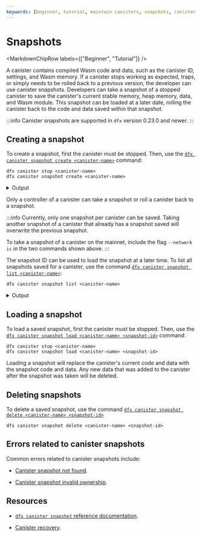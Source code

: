 ```yaml
---
keywords: [beginner, tutorial, maintain canisters, snapshots, canister snapshots]
---
```



# Snapshots

<MarkdownChipRow labels={["Beginner", "Tutorial"]} />



A <GlossaryTooltip>canister</GlossaryTooltip> contains compiled Wasm code and data, such as the canister ID, settings, and Wasm memory. If a canister stops working as expected, traps, or simply needs to be rolled back to a previous version, the developer can use canister snapshots. Developers can take a snapshot of a stopped canister to save the canister's current stable memory, heap memory, data, and Wasm module. This snapshot can be loaded at a later date, rolling the canister back to the code and data saved within that snapshot.

:::info
Canister snapshots are supported in `dfx` version 0.23.0 and newer.
:::

## Creating a snapshot

To create a snapshot, first the canister must be stopped. Then, use the [`dfx canister snapshot create <canister-name>`](/docs/current/building-dapps/developer-tools/dfx/dfx-canister#dfx-canister-snapshot-create) command:

```
dfx canister stop <canister-name>
dfx canister snapshot create <canister-name>
```

<details>
<summary>Output</summary>

```
Created a new snapshot of canister <canister-name>. Snapshot ID: 0000000000000000800000000010000a0101
```

</details>

Only a controller of a canister can take a snapshot or roll a canister back to a snapshot.

:::info
Currently, only one snapshot per canister can be saved. Taking another snapshot of a canister that already has a snapshot saved will overwrite the previous snapshot.

To take a snapshot of a canister on the mainnet, include the flag `--network ic` in the two commands shown above.
:::


The snapshot ID can be used to load the snapshot at a later time. To list all snapshots saved for a canister, use the command [`dfx canister snapshot list <canister-name>`](/docs/current/building-dapps/developer-tools/dfx/dfx-canister#dfx-canister-snapshot-list):

```
dfx canister snapshot list <canister-name>
```

<details>
<summary>Output</summary>

```
0000000000000000800000000010000a0101: 2.39MiB, taken at 2024-09-16 19:40:23 UTC
```

</details>

## Loading a snapshot

To load a saved snapshot, first the canister must be stopped. Then, use the [`dfx canister snapshot load <canister-name> <snapshot-id>`](/docs/current/building-dapps/developer-tools/dfx/dfx-canister#dfx-canister-snapshot-load) command:

```
dfx canister stop <canister-name>
dfx canister snapshot load <canister-name> <snapshot-id>
```

Loading a snapshot will replace the canister's current code and data with the snapshot code and data. Any new data that was added to the canister after the snapshot was taken will be deleted.

## Deleting snapshots

To delete a saved snapshot, use the command [`dfx canister snapshot delete <canister-name> <snapshot-id>`](/docs/current/building-dapps/developer-tools/dfx/dfx-canister#dfx-canister-snapshot-delete)

```
dfx canister snapshot delete <canister-name> <snapshot-id>
```

## Errors related to canister snapshots

Common errors related to canister snapshots include:

- [Canister snapshot not found](/docs/current/developer-education/message-execution/execution-errors#canister-snapshot-not-found).

- [Canister snapshot invalid ownership](/docs/current/developer-education/message-execution/execution-errors#canister-snapshot-invalid-ownership).

## Resources

- [`dfx canister snapshot` reference documentation](/docs/current/building-dapps/developer-tools/dfx/dfx-canister#dfx-canister-snapshot-create).

- [Canister recovery](recovery.mdx).

